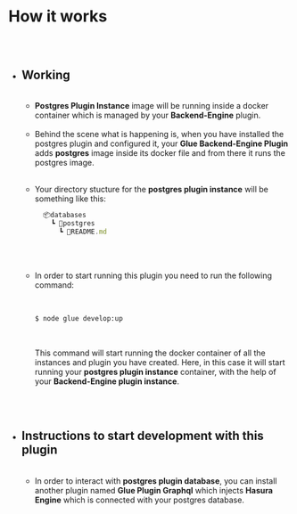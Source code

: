 
<Meta pageTitle="How it works| Postgres" description="How it works| Postgres" />






# How it works

##

<br/>

* ## Working
  
  <br/>
  
  * **Postgres Plugin Instance** image will be running inside a docker container which
  is managed by your **Backend-Engine** plugin.
  
  
  <br/>
  
  
  * Behind the scene what is happening is, when you have installed the postgres plugin and
  configured it, your **Glue Backend-Engine Plugin** adds **postgres** image inside its docker file
  and from there it runs the postgres image.
  
  
  <br/>
  
  
  * Your directory stucture for the **postgres plugin instance** will be something
    like this:
    <br/>

    ```jsx
      📦databases
        ┗ 📂postgres
          ┗ 📜README.md
    ```
  <br/>
  <br/>
  
  
  * In order to start running this plugin you need to run the following command:
    
    <br/>
  
    ```bash
    $ node glue develop:up
    ```
  
    <br/>

    This command will start running the docker container of all the instances
    and plugin you have created. Here, in this case it will start running
    your **postgres plugin instance** container, with the help of your **Backend-Engine
    plugin instance**.
  
  <br/>
  <br/>

* ## Instructions to start development with this plugin
  
  <br/>
  
  * In order to interact with **postgres plugin database**, you can install another
  plugin named **Glue Plugin Graphql** which injects **Hasura Engine** which is
  connected with your postgres database.














